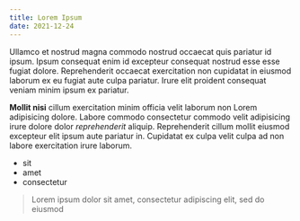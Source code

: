 ```yaml
---
title: Lorem Ipsum
date: 2021-12-24
---
```


Ullamco et nostrud magna commodo nostrud occaecat quis pariatur id ipsum. Ipsum
consequat enim id excepteur consequat nostrud esse esse fugiat dolore.
Reprehenderit occaecat exercitation non cupidatat in eiusmod laborum ex eu
fugiat aute culpa pariatur. Irure elit proident consequat veniam minim ipsum ex
pariatur.

**Mollit nisi** cillum exercitation minim officia velit laborum non Lorem
adipisicing dolore. Labore commodo consectetur commodo velit adipisicing irure
dolore dolor _reprehenderit_ aliquip. Reprehenderit cillum mollit eiusmod
excepteur elit ipsum aute pariatur in. Cupidatat ex culpa velit culpa ad non
labore exercitation irure laborum.

- sit
- amet
- consectetur

> Lorem ipsum dolor sit amet, consectetur adipiscing elit, sed do eiusmod
